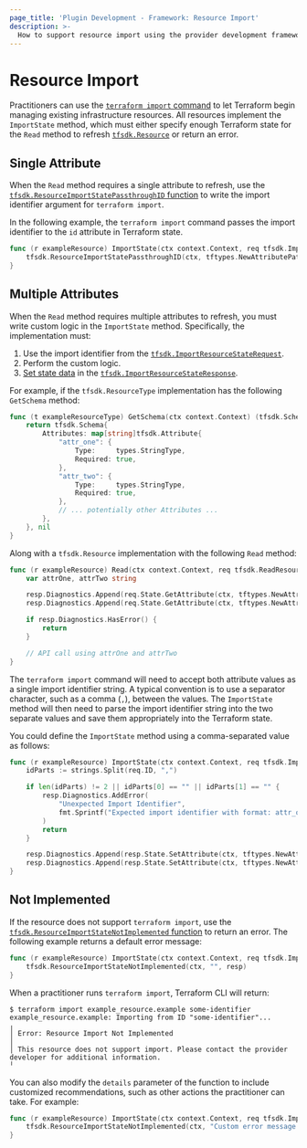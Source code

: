 ```yaml
---
page_title: 'Plugin Development - Framework: Resource Import'
description: >-
  How to support resource import using the provider development framework.
---
```


# Resource Import

Practitioners can use the  [`terraform import` command](/cli/commands/import) to let Terraform begin managing existing infrastructure resources. All resources implement the `ImportState` method, which must either specify enough Terraform state for the `Read` method to refresh [`tfsdk.Resource`](https://pkg.go.dev/github.com/hashicorp/terraform-plugin-framework/tfsdk#Resource) or return an error.

## Single Attribute

When the `Read` method requires a single attribute to refresh, use the [`tfsdk.ResourceImportStatePassthroughID` function](https://pkg.go.dev/github.com/hashicorp/terraform-plugin-framework/tfsdk#ResourceImportStatePassthroughID) to write the import identifier argument for `terraform import`.

In the following example, the `terraform import` command passes the import identifier to the `id` attribute in Terraform state.

```go
func (r exampleResource) ImportState(ctx context.Context, req tfsdk.ImportResourceStateRequest, resp *tfsdk.ImportResourceStateResponse) {
    tfsdk.ResourceImportStatePassthroughID(ctx, tftypes.NewAttributePath().WithAttributeName("id"), req, resp)
}
```

## Multiple Attributes

When the `Read` method requires multiple attributes to refresh, you must write custom logic in the `ImportState` method. Specifically, the implementation must:

1. Use the import identifier from the [`tfsdk.ImportResourceStateRequest`](https://pkg.go.dev/github.com/hashicorp/terraform-plugin-framework/tfsdk#ImportResourceStateRequest). 
1. Perform the custom logic.
1. [Set state data](/plugin/framework/writing-state) in the [`tfsdk.ImportResourceStateResponse`](https://pkg.go.dev/github.com/hashicorp/terraform-plugin-framework/tfsdk#ImportResourceStateResponse).

For example, if the `tfsdk.ResourceType` implementation has the following `GetSchema` method:

```go
func (t exampleResourceType) GetSchema(ctx context.Context) (tfsdk.Schema, diag.Diagnostics) {
    return tfsdk.Schema{
        Attributes: map[string]tfsdk.Attribute{
            "attr_one": {
                Type:     types.StringType,
                Required: true,
            },
            "attr_two": {
                Type:     types.StringType,
                Required: true,
            },
            // ... potentially other Attributes ...
        },
    }, nil
}
```

Along with a `tfsdk.Resource` implementation with the following `Read` method:

```go
func (r exampleResource) Read(ctx context.Context, req tfsdk.ReadResourceRequest, resp *tfsdk.ReadResourceResponse) {
    var attrOne, attrTwo string

    resp.Diagnostics.Append(req.State.GetAttribute(ctx, tftypes.NewAttributePath().WithAttributeName("attr_one"), &attrOne)...)
    resp.Diagnostics.Append(req.State.GetAttribute(ctx, tftypes.NewAttributePath().WithAttributeName("attr_two"), &attrTwo)...)

    if resp.Diagnostics.HasError() {
        return
    }

    // API call using attrOne and attrTwo
}
```

The `terraform import` command will need to accept both attribute values as a single import identifier string. A typical convention is to use a separator character, such as a comma (`,`), between the values. The `ImportState` method will then need to parse the import identifier string into the two separate values and save them appropriately into the Terraform state.

You could define the `ImportState` method using a comma-separated value as follows:

```go
func (r exampleResource) ImportState(ctx context.Context, req tfsdk.ImportResourceStateRequest, resp *tfsdk.ImportResourceStateResponse) {
    idParts := strings.Split(req.ID, ",")

    if len(idParts) != 2 || idParts[0] == "" || idParts[1] == "" {
        resp.Diagnostics.AddError(
            "Unexpected Import Identifier",
            fmt.Sprintf("Expected import identifier with format: attr_one,attr_two. Got: %q", req.ID),
        )
        return
    }

    resp.Diagnostics.Append(resp.State.SetAttribute(ctx, tftypes.NewAttributePath().WithAttributeName("attr_one"), idParts[0])...)
    resp.Diagnostics.Append(resp.State.SetAttribute(ctx, tftypes.NewAttributePath().WithAttributeName("attr_two"), idParts[1])...)
}
```

## Not Implemented

If the resource does not support `terraform import`, use the [`tfsdk.ResourceImportStateNotImplemented` function](https://pkg.go.dev/github.com/hashicorp/terraform-plugin-framework/tfsdk#ResourceImportStateNotImplemented) to return an error. The following example returns a default error message:

```go
func (r exampleResource) ImportState(ctx context.Context, req tfsdk.ImportResourceStateRequest, resp *tfsdk.ImportResourceStateResponse) {
    tfsdk.ResourceImportStateNotImplemented(ctx, "", resp)
}
```

When a practitioner runs `terraform import`, Terraform CLI will return:

```console
$ terraform import example_resource.example some-identifier
example_resource.example: Importing from ID "some-identifier"...
╷
│ Error: Resource Import Not Implemented
│ 
│ This resource does not support import. Please contact the provider developer for additional information.
╵
```

You can also modify the `details` parameter of the function to include customized recommendations, such as other actions the practitioner can take. For example:

```go
func (r exampleResource) ImportState(ctx context.Context, req tfsdk.ImportResourceStateRequest, resp *tfsdk.ImportResourceStateResponse) {
    tfsdk.ResourceImportStateNotImplemented(ctx, "Custom error message.", resp)
}
```
